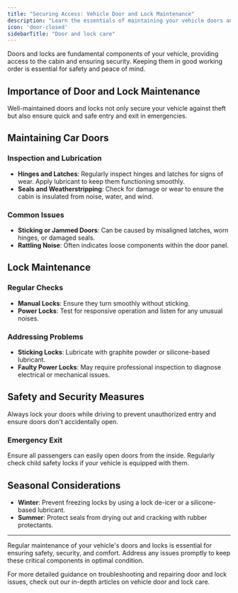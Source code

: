 ```yaml
---
title: "Securing Access: Vehicle Door and Lock Maintenance"
description: "Learn the essentials of maintaining your vehicle doors and locks for safety and security. Understand the importance of their proper functioning and care."
icon: 'door-closed'
sidebarTitle: "Door and lock care"
---
```


Doors and locks are fundamental components of your vehicle, providing access to the cabin and ensuring security. Keeping them in good working order is essential for safety and peace of mind.

## Importance of Door and Lock Maintenance
Well-maintained doors and locks not only secure your vehicle against theft but also ensure quick and safe entry and exit in emergencies.

## Maintaining Car Doors

### Inspection and Lubrication

- **Hinges and Latches**: Regularly inspect hinges and latches for signs of wear. Apply lubricant to keep them functioning smoothly.
- **Seals and Weatherstripping**: Check for damage or wear to ensure the cabin is insulated from noise, water, and wind.

### Common Issues

- **Sticking or Jammed Doors**: Can be caused by misaligned latches, worn hinges, or damaged seals.
- **Rattling Noise**: Often indicates loose components within the door panel.

## Lock Maintenance

### Regular Checks

- **Manual Locks**: Ensure they turn smoothly without sticking.
- **Power Locks**: Test for responsive operation and listen for any unusual noises.

### Addressing Problems

- **Sticking Locks**: Lubricate with graphite powder or silicone-based lubricant.
- **Faulty Power Locks**: May require professional inspection to diagnose electrical or mechanical issues.

## Safety and Security Measures
Always lock your doors while driving to prevent unauthorized entry and ensure doors don't accidentally open.

### Emergency Exit

<Warning>
Ensure all passengers can easily open doors from the inside. Regularly check child safety locks if your vehicle is equipped with them.
</Warning>

## Seasonal Considerations

- **Winter**: Prevent freezing locks by using a lock de-icer or a silicone-based lubricant.
- **Summer**: Protect seals from drying out and cracking with rubber protectants.

---

Regular maintenance of your vehicle's doors and locks is essential for ensuring safety, security, and comfort. Address any issues promptly to keep these critical components in optimal condition.

<Note>
For more detailed guidance on troubleshooting and repairing door and lock issues, check out our in-depth articles on vehicle door and lock care.
</Note>
